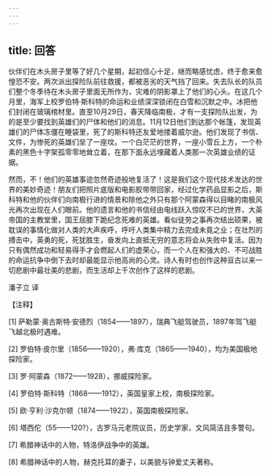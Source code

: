 ```yaml
---
---
---
```

title: 回答
---




伙伴们在木头房子里等了好几个星期，起初信心十足，继而略感忧虑，终于愈来愈惶恐不安。两次派出探险队前往救援，都被恶劣的天气挡了回来。失去队长的队员们整个冬季待在木头房子里面无所作为，灾难的阴影罩上了他们的心头。在这几个月里，海军上校罗伯特·斯科特的命运和业绩深深锁闭在白雪和沉默之中。冰把他们封闭在玻璃棺材里。直至10月29日，春天降临南极，才有一支探险队出发，为的是至少要找到英雄们的尸体和他们的消息。11月12日他们到达那个帐篷，发现英雄们的尸体冻僵在睡袋里，死了的斯科特还友爱地搂着威尔逊。他们发现了书信、文件，为惨死的英雄们垒了一座坟。一个白茫茫的世界，一座小雪丘上方，一个朴素的黑色十字架孤零零地耸立着，在那下面永远埋藏着人类那一次英雄业绩的证据。

然而，不！他们的英雄事迹忽然奇迹般地复活了！这是我们这个现代技术发达的世界的美妙奇迹！朋友们把照片底版和电影胶带带回家，经过化学药品显影之后，斯科特和他的伙伴们向南极行进的情景和除他之外只有那个阿蒙森得以目睹的南极风光再次出现在人们眼前。他的遗言和他的书信经由电线跃入惊叹不已的世界，大英帝国的主教堂里，国王屈膝下跪纪念死难的英雄。看似徒劳之事再次结出硕果，被耽误的事情化做对人类的大声疾呼，呼吁人类集中精力去完成未竟之业；在壮烈的搏击中，英勇的死，死犹胜生，奋发向上直抵无穷的意志将会从失败中复活。因为只有偶然成功和轻易得手才会燃起人们的虚荣心，而一个人在和强大的、不可战胜的命运抗争中倒下去时却最能显示他高尚的心灵。诗人有时也创作这种亘古以来一切悲剧中最壮美的悲剧，而生活却上千次创作了这样的悲剧。

潘子立 译

【注释】

[1] 萨勒蒙·奥古斯特·安德烈（1854——1897），瑞典飞艇驾驶员，1897年驾飞艇飞越北极时遇难。

[2] 罗伯特·皮尔里（1856——1920），弗·库克（1865——1940），均为美国极地探险家。

[3] 罗·阿蒙森（1872——1928），挪威探险家。

[4] 罗伯特·斯科特（1868——1912），英国皇家上校，南极探险家。

[5] 欧·亨利·沙克尔顿（1874——1922），英国南极探险家。

[6] 塔西佗（55——120?），古罗马元老院议员，历史学家，文风简洁且多警句。

[7] 希腊神话中的人物，特洛伊战争中的英雄。

[8] 希腊神话中的人物，赫克托耳的妻子，以美貌与钟爱丈夫著称。